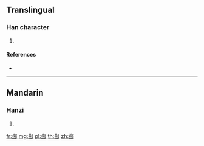 {{character info/new}}
==Translingual==

===Han character===
{{Han char|rn=163|rad=邑|as=16|sn=19|four=47327|canj=TFNL}}

# {{defn|Han|sort=邑16}}

====References====
* {{Han ref|kx=1279.230|dkj=39732|dj=1778.200|hdz=63803.150|uh=9140|ud=37184|bh=F35C|bd=62300}}

----

==Mandarin==

===Hanzi===
{{cmn-hanzi|pin=[[yān]] ([[yan1]])|wg=yen<sup>1</sup>}}

# {{defn|lang=cmn|sort=邑16}}

[[fr:酀]]
[[mg:酀]]
[[pl:酀]]
[[th:酀]]
[[zh:酀]]